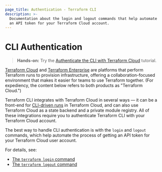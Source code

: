 ```yaml
---
page_title: Authentication - Terraform CLI
description: >-
  Documentation about the login and logout commands that help automate getting
  an API token for your Terraform Cloud account.
---
```


<!-- TODO remove before merging; just for test purposes -->

# CLI Authentication

> **Hands-on:** Try the [Authenticate the CLI with Terraform Cloud](https://learn.hashicorp.com/tutorials/terraform/cloud-login?in=terraform/cloud&utm_source=WEBSITE&utm_medium=WEB_IO&utm_offer=ARTICLE_PAGE&utm_content=DOCS) tutorial.

[Terraform Cloud](https://cloud.hashicorp.com/products/terraform) and
[Terraform Enterprise](/enterprise) are platforms that perform
Terraform runs to provision infrastructure, offering a collaboration-focused
environment that makes it easier for teams to use Terraform together. (For
expediency, the content below refers to both products as "Terraform Cloud.")

Terraform CLI integrates with Terraform Cloud in several ways — it can be a
front-end for [CLI-driven runs](/cloud-docs/run/cli) in Terraform Cloud,
and can also use Terraform Cloud as a state backend and a private module
registry. All of these integrations require you to authenticate Terraform CLI
with your Terraform Cloud account.

The best way to handle CLI authentication is with the `login` and `logout`
commands, which help automate the process of getting an API token for your
Terraform Cloud user account.

For details, see:

- [The `terraform login` command](/cli/commands/login)
- [The `terraform logout` command](/cli/commands/logout)
